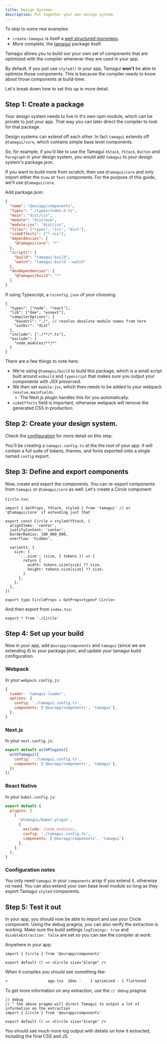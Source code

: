 ```yaml
---
title: Design Systems
description: Put together your own design system.
---
```


To skip to some real examples:

- `create-tamagui` is itself a
  [well structured monorepo](https://github.com/tamagui/tamagui/tree/master/code/starters).
- More complete, the
  [tamagui](https://github.com/tamagui/tamagui/tree/master/code/ui/tamagui)
  package itself.

Tamagui allows you to build our your own set of components that are optimized
with the compiler whenever they are used in your app.

By default, if you just use `styled()` in your app, Tamagui **won't** be able to
optimize those components. This is because the compiler needs to know about
those components at build-time.

Let's break down how to set this up in more detail.

## Step 1: Create a package

Your design system needs to live in it's own npm module, which can be private to
just your app. That way you can later direct the compiler to look for that
package.

Design systems can extend off each other. In fact `tamagui` extends off
`@tamagui/core`, which contains simple base level components.

So, for example, if you'd like to use the Tamagui `XStack`, `YStack`, `Button`
and `Paragraph` in your design system, you would add `tamagui` to your design
system's package.json.

If you want to build more from scratch, then use `@tamagui/core` and only import
either the `View` or `Text` components. For the purpose of this guide, we'll use
`@tamagui/core`.

Add package.json:

```json
{
  "name": "@ourapp/components",
  "types": "./types/index.d.ts",
  "main": "dist/cjs",
  "module": "dist/esm",
  "module:jsx": "dist/jsx",
  "files": ["types", "src", "dist"],
  "sideEffects": ["*.css"],
  "dependencies": {
    "@tamagui/core": "*"
  },
  "scripts": {
    "build": "tamagui-build",
    "watch": "tamagui-build --watch"
  },
  "devDependencies": {
    "@tamagui/build": "*"
  }
}
```

If using Typescript, a `tsconfig.json` of your choosing:

```
{
  "types": ["node", "react"],
  "lib": ["dom", "esnext"],
  "compilerOptions": {
    "baseUrl": "./", // resolve absolute module names from here
    "outDir": "dist"
  },
  "include": ["./**/*.ts"],
  "exclude": [
    "node_modules/**/*"
  ]
}
```

There are a few things to note here:

- We're using `@tamagui/build` to build this package, which is a small script
  built around `esbuild` and `typescript` that makes sure you output your
  components _with JSX preserved_.
- We then set `module:jsx`, which then needs to be added to your webpack
  `resolve.mainFields`.
  - The Next.js plugin handles this for you automatically.
- `sideEffects` field is important, otherwise webpack will remove the generated
  CSS in production.

## Step 2: Create your design system.

Check the [configuration](/docs/core/configuration) for more detail on this
step.

You'll be creating a `tamagui.config.ts` at the the root of your app. It will
contain a full suite of tokens, themes, and fonts exported onto a single named
`config` export.

## Step 3: Define and export components

Now, create and export the components. You can re-export components from
`tamagui` or `@tamagui/core` as well. Let's create a Circle component

`Circle.tsx`:

```tsx
import { GetProps, YStack, styled } from 'tamagui' // or '@tamagui/core' if extending just that

export const Circle = styled(YStack, {
  alignItems: 'center',
  justifyContent: 'center',
  borderRadius: 100_000_000,
  overflow: 'hidden',

  variants: {
    size: {
      '...size': (size, { tokens }) => {
        return {
          width: tokens.size[size] ?? size,
          height: tokens.size[size] ?? size,
        }
      },
    },
  },
})

export type CircleProps = GetProps<typeof Circle>
```

And then export from `index.tsx`:

```tsx
export * from './Circle'
```

## Step 4: Set up your build

Now in your app, add `@ourapp/components` and `tamagui` (since we are extending
it) to your package.json, and update your tamagui build configuration.

### Webpack

In your `webpack.config.js`:

```js
{
  loader: 'tamagui-loader',
  options: {
    config: './tamagui.config.ts',
    components: ['@ourapp/components', 'tamagui'],
  },
}
```

### Next.js

In your `next.config.js`:

```js
export default withPlugins([
  withTamagui({
    config: './tamagui.config.ts',
    components: ['@ourapp/components', 'tamagui'],
  })
])
```

### React Native

In your `babel.config.js`:

```js
export default {
  plugins: [
    [
      '@tamagui/babel-plugin',
      {
        exclude: /node_modules/,
        config: './tamagui.config.ts',
        components: ['@ourapp/components', 'tamagui']
      },
    ],
  ],
}
```

### Configuration notes

You only need `tamagui` in your `components` array if you extend it, otherwise
no need. You can also extend your own base level module so long as they export
Tamagui `styled` components.

## Step 5: Test it out

In your app, you should now be able to import and use your Circle component.
Using the debug pragma, you can also verify the extraction is working. Make sure
the build settings `logTimings: true` and `disableExtraction: false` are set so
you can see the compiler at work:

Anywhere in your app:

```tsx
import { Circle } from '@ourapp/components'

export default () => <Circle size="$large" />
```

When it compiles you should see something like:

```bash
»                  app.tsx  16ms ׁ·    1 optimized · 1 flattened
```

To get more information on any extraction, use the `// debug` pragma:

```tsx
// debug
// ^ the above pragma will direct Tamagui to output a lot of information on the extraction
import { Circle } from '@ourapp/components'

export default () => <Circle size="$large" />
```

You should see much more log output with details on how it extracted, including
the final CSS and JS.
